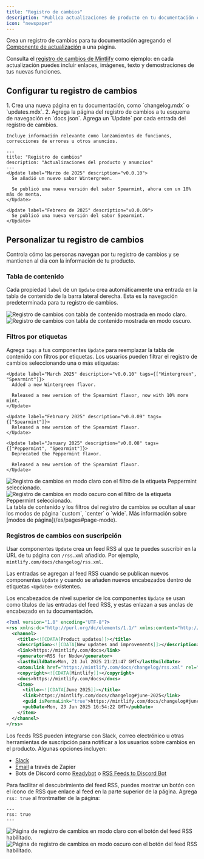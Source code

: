 ```yaml
---
title: "Registro de cambios"
description: "Publica actualizaciones de producto en tu documentación con un canal RSS al que los usuarios pueden suscribirse"
icon: "newspaper"
---
```


Crea un registro de cambios para tu documentación agregando el [Componente de actualización](/es/components/update) a una página.

Consulta el [registro de cambios de Mintlify](/es/changelog) como ejemplo: en cada actualización puedes incluir enlaces, imágenes, texto y demostraciones de tus nuevas funciones.

## Configurar tu registro de cambios

<Steps>
  <Step title="Crea una página para tu registro de cambios">
    1. Crea una nueva página en tu documentación, como `changelog.mdx` o `updates.mdx`.
    2. Agrega la página del registro de cambios a tu esquema de navegación en `docs.json`.
  </Step>

  <Step title="Agrega componentes Update a tu registro de cambios">
    Agrega un `Update` por cada entrada del registro de cambios.

    Incluye información relevante como lanzamientos de funciones, correcciones de errores u otros anuncios.
  </Step>
</Steps>

```mdx Example changelog.mdx
---
title: "Registro de cambios"
description: "Actualizaciones del producto y anuncios"
---
<Update label="Marzo de 2025" description="v0.0.10">
  Se añadió un nuevo sabor Wintergreen.

  Se publicó una nueva versión del sabor Spearmint, ahora con un 10% más de menta.
</Update>

<Update label="Febrero de 2025" description="v0.0.09">
  Se publicó una nueva versión del sabor Spearmint.
</Update>
```

## Personalizar tu registro de cambios

Controla cómo las personas navegan por tu registro de cambios y se mantienen al día con la información de tu producto.

### Tabla de contenido

Cada propiedad `label` de un `Update` crea automáticamente una entrada en la tabla de contenido de la barra lateral derecha. Esta es la navegación predeterminada para tu registro de cambios.

<Frame>
  <img src="/images/changelog-toc-light.png" alt="Registro de cambios con tabla de contenido mostrada en modo claro." className="block dark:hidden" />

  <img src="/images/changelog-toc-dark.png" alt="Registro de cambios con tabla de contenido mostrada en modo oscuro." className="hidden dark:block" />
</Frame>

### Filtros por etiquetas

Agrega `tags` a tus componentes `Update` para reemplazar la tabla de contenido con filtros por etiquetas. Los usuarios pueden filtrar el registro de cambios seleccionando una o más etiquetas:

```mdx Tag filters example wrap
<Update label="March 2025" description="v0.0.10" tags={["Wintergreen", "Spearmint"]}>
  Added a new Wintergreen flavor.

  Released a new version of the Spearmint flavor, now with 10% more mint.
</Update>

<Update label="February 2025" description="v0.0.09" tags={["Spearmint"]}>
  Released a new version of the Spearmint flavor.
</Update>

<Update label="January 2025" description="v0.0.08" tags={["Peppermint", "Spearmint"]}>
  Deprecated the Peppermint flavor.

  Released a new version of the Spearmint flavor.
</Update>
```

<Frame>
  <img src="/images/changelog-filters-light.png" alt="Registro de cambios en modo claro con el filtro de la etiqueta Peppermint seleccionado." className="block dark:hidden" />

  <img src="/images/changelog-filters-dark.png" alt="Registro de cambios en modo oscuro con el filtro de la etiqueta Peppermint seleccionado." className="hidden dark:block" />
</Frame>

<Tip>
  La tabla de contenido y los filtros del registro de cambios se ocultan al usar los modos de página `custom`, `center` o `wide`. Más información sobre [modos de página](/es/pages#page-mode).
</Tip>

### Registros de cambios con suscripción

Usar componentes `Update` crea un feed RSS al que te puedes suscribir en la URL de tu página con `/rss.xml` añadido. Por ejemplo, `mintlify.com/docs/changelog/rss.xml`.

Las entradas se agregan al feed RSS cuando se publican nuevos componentes `Update` y cuando se añaden nuevos encabezados dentro de etiquetas `<Update>` existentes.

Los encabezados de nivel superior de los componentes `Update` se usan como títulos de las entradas del feed RSS, y estas enlazan a sus anclas de encabezado en tu documentación.

```xml Example RSS feed
<?xml version="1.0" encoding="UTF-8"?>
<rss xmlns:dc="http://purl.org/dc/elements/1.1/" xmlns:content="http://purl.org/rss/1.0/modules/content/" xmlns:atom="http://www.w3.org/2005/Atom" version="2.0">
  <channel>
    <title><![CDATA[Product updates]]></title>
    <description><![CDATA[New updates and improvements]]></description>
    <link>https://mintlify.com/docs</link>
    <generator>RSS for Node</generator>
    <lastBuildDate>Mon, 21 Jul 2025 21:21:47 GMT</lastBuildDate>
    <atom:link href="https://mintlify.com/docs/changelog/rss.xml" rel="self" type="application/rss+xml"/>
    <copyright><![CDATA[Mintlify]]></copyright>
    <docs>https://mintlify.com/docs</docs>
    <item>
      <title><![CDATA[June 2025]]></title>
      <link>https://mintlify.com/docs/changelog#june-2025</link>
      <guid isPermaLink="true">https://mintlify.com/docs/changelog#june-2025</guid>
      <pubDate>Mon, 23 Jun 2025 16:54:22 GMT</pubDate>
    </item>
  </channel>
</rss>
```

Los feeds RSS pueden integrarse con Slack, correo electrónico u otras herramientas de suscripción para notificar a los usuarios sobre cambios en el producto. Algunas opciones incluyen:

- [Slack](https://slack.com/help/articles/218688467-Add-RSS-feeds-to-Slack)
- [Email](https://zapier.com/apps/email/integrations/rss/1441/send-new-rss-feed-entries-via-email) a través de Zapier
- Bots de Discord como [Readybot](https://readybot.io) o [RSS Feeds to Discord Bot](https://rss.app/en/bots/rssfeeds-discord-bot)

Para facilitar el descubrimiento del feed RSS, puedes mostrar un botón con el ícono de RSS que enlace al feed en la parte superior de la página. Agrega `rss: true` al frontmatter de la página:

```mdx
---
rss: true
---
```

<Frame>
  <img src="/images/changelog-rss-button-light.png" alt="Página de registro de cambios en modo claro con el botón del feed RSS habilitado." className="block dark:hidden" />

  <img src="/images/changelog-rss-button-dark.png" alt="Página de registro de cambios en modo oscuro con el botón del feed RSS habilitado." className="hidden dark:block" />
</Frame>

